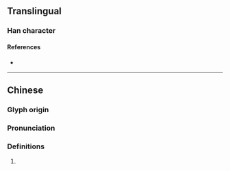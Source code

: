 {{character info}}
==Translingual==

===Han character===
{{Han char|rn=72|rad=日|as=07|sn=11|four=|canj=AQHL|ids=⿰日折}}

====References====
* {{Han ref|kx=0496.040|dkj=13954|dj=0862.090|hdz=21510.070|uh=6663|ud=26211}}

----

==Chinese==
{{zh-forms}}

===Glyph origin===
{{Han etym}}

===Pronunciation===
{{zh-pron
|m=zhé
|c=zai3,zit3
|mc=y
|oc=y
|cat=
}}

===Definitions===
{{zh-hanzi}}

# {{rfdef|zh}}